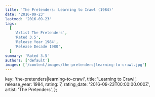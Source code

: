 ```yaml
---
title: 'The Pretenders: Learning to Crawl (1984)'
date: '2016-09-23'
lastmod: '2016-09-23'
tags:
  [
    'Artist The Pretenders',
    'Rated 3.5',
    'Release Year 1984',
    'Release Decade 1980',
  ]
summary: 'Rated 3.5'
authors: ['default']
images: ['/content/images/the-pretenders|learning-to-crawl.jpg']
---
```


  key: 'the-pretenders|learning-to-crawl',
  title: 'Learning to Crawl',
  release_year: 1984,
  rating: 7,
  rating_date: '2016-09-23T00:00:00.000Z',
  artist: 'The Pretenders',
};

<MusicRating data={data} />
